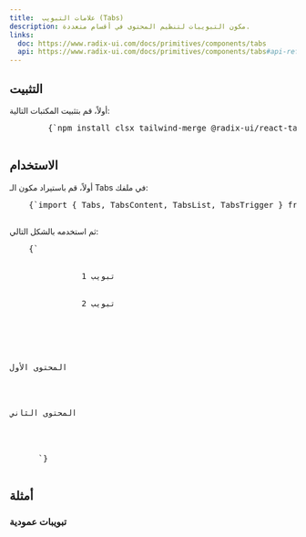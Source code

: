 ```yaml
---
title:  علامات التبويب (Tabs)
description: مكون التبويبات لتنظيم المحتوى في أقسام متعددة.
links:
  doc: https://www.radix-ui.com/docs/primitives/components/tabs
  api: https://www.radix-ui.com/docs/primitives/components/tabs#api-reference
---
```


<ComponentPreview name="tabs-demo" />

## التثبيت

<div className="not-prose px-4 md:px-0">
  <Step>
    <StepItem title="تثبيت المكتبات المطلوبة">
      أولاً، قم بتثبيت المكتبات التالية:
      <Pre className="language-bash">
        {`npm install clsx tailwind-merge @radix-ui/react-tabs framer-motion`}
      </Pre>
    </StepItem>
    <StepItem title="إنشاء ملف utils.ts">
      <ComponentUtilsText />
      <ComponentUtils />
    </StepItem>
    <StepItem title="إنشاء مكون Tabs">
      <ComponentSource name="tabs-demo" />
    </StepItem>
    <StepItem title="الآن يمكنك تعديله ليناسب مشروعك" />
  </Step>
</div>

## الاستخدام

<div className="not-prose space-y-4">
  <p className="text-base">
    أولاً، قم باستيراد مكون الـ Tabs في ملفك:
  </p>
  <Pre>
    {`import { Tabs, TabsContent, TabsList, TabsTrigger } from "@/components/Tab"`}
  </Pre>
  <p className="text-base">ثم استخدمه بالشكل التالي:</p>
  <Pre>
    {`<Tabs defaultValue="preview" className="mt-4">
         <TabsList className="inline-flex h-9 items-center text-muted-foreground w-full justify-start rounded-none border-b bg-transparent p-0 mb-2">
            <TabsTrigger value="preview" className="active:shadow-none text-base">
               تبويب 1
            </TabsTrigger>
            <TabsTrigger value="code" className="active:shadow-none text-base">
               تبويب 2
            </TabsTrigger>
         </TabsList>
         <div>
            <TabsContent value="preview" className={cn("border rounded-xl", className)}>
              <div>المحتوى الأول</div>
            </TabsContent>
            <TabsContent value="code" className="rounded-xl">
              <div>المحتوى الثاني</div>
            </TabsContent>
         </div>
      </Tabs>`}
  </Pre>
</div>

## أمثلة
### تبويبات عمودية
<ComponentPreview name="tabs-vertical-demo" />
